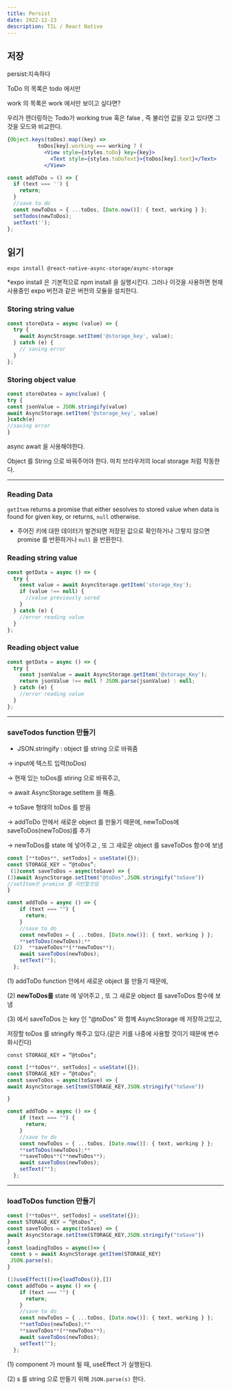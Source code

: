 ```yaml
---
title: Persist
date: 2022-12-23
description: TIL / React Native
---
```


## 저장

persist:지속하다

ToDo 의 목록은 todo 에서만

work 의 목록은 work 에서만 보이고 싶다면?

우리가 렌더링하는 Todo가 working true 혹은 false , 즉 불리언 값을 갖고 있다면 그것을 모드와 비교한다.

```jsx
{Object.keys(toDos).map((key) =>
          toDos[key].working === working ? (
            <View style={styles.toDo} key={key}>
              <Text style={styles.toDoText}>{toDos[key].text}</Text>
            </View>
```

```jsx
const addToDo = () => {
  if (text === '') {
    return;
  }
  //save to do
  const newToDos = { ...toDos, [Date.now()]: { text, working } };
  setTodos(newToDos);
  setText('');
};
```

## 읽기

`expo install @react-native-async-storage/async-storage`

\*expo install 은 기본적으로 npm install 을 실행시킨다. 그러나 이것을 사용하면 현재 사용중인 expo 버전과 같은 버전의 모듈을 설치한다.

### Storing string value

```jsx
const storeData = async (value) => {
  try {
    await AsyncStroage.setItem('@storage_key', value);
  } catch (e) {
    // saving error
  }
};
```

### Storing object value

```jsx
const storeDatea = aync(value) {
try {
const jsonValue = JSON.stringify(value)
await AsyncStorage.setItem('@storage_key', value)
}catch(e)
//saving error
}
```

async await 을 사용해야한다.

Object 를 String 으로 바꿔주어야 한다. 마치 브라우저의 local storage 처럼 작동한다.

---

### Reading Data

`getItem` returns a promise that either sesolves to stored value when data is found for given key, or returns, `null` otherwise.

- 주어진 키에 대한 데이터가 발견되면 저장된 값으로 확인하거나 그렇지 않으면 promise 를 반환하거나 `null` 을 반환한다.

### Reading string value

```jsx
const getData = async () => {
  try {
    const value = await AsyncStorage.getItem('storage_Key');
    if (value !== null) {
      //value previously sored
    }
  } catch (e) {
    //error reading value
  }
};
```

### Reading object value

```jsx
const getData = async () => {
  try {
    const jsonValue = await AsyncStorage.getItem('@storage_Key');
    return jsonValue !== null ? JSON.parse(jsonValue) : null;
  } catch (e) {
    //error reading value
  }
};
```

---

### saveTodos function 만들기

- JSON.stringify : object 를 string 으로 바꿔줌

→ input에 텍스트 입력(toDos)

→ 현재 있는 toDos를 stiring 으로 바꿔주고,

→ await AsyncStorage.setItem 을 해줌.

→ toSave 형태의 toDos 를 받음

→ addToDo 안에서 새로운 object 를 만들기 때문에, newToDos에 saveToDos(newToDos)를 추가

→ newToDos를 state 에 넣어주고 , 또 그 새로운 object 를 saveToDos 함수에 보냄

```jsx
const [**toDos**, setTodos] = useState({});
const STORAGE_KEY = “@toDos”;
 (1)const saveToDos = async(toSave) => {
(3)await AsyncStorage.setItem("@toDos",JSON.stringify("toSave"))
//setItem은 promise 를 리턴할것임
}

const addToDo = async () => {
    if (text === "") {
      return;
    }
    //save to do
    const newToDos = { ...toDos, [Date.now()]: { text, working } };
    **setToDos(newToDos);**
  (2)  **saveToDos**(**newToDos**);
    await saveToDos(newToDos);
    setText("");
  };
```

(1) addToDo function 안에서 새로운 object 를 만들기 때문에,

(2) **newToDos를** state 에 넣어주고 , 또 그 새로운 object 를 saveToDos 함수에 보냄

(3) 에서 saveToDos 는 key 인 “@toDos” 와 함께 AsyncStorage 에 저장하고있고,

저장할 toDos 를 stringify 해주고 있다.(같은 키를 나중에 사용할 것이기 때문에 변수화시킨다)

`const STORAGE_KEY = “@toDos”;`

```jsx
const [**toDos**, setTodos] = useState({});
const STORAGE_KEY = “@toDos”;
const saveToDos = async(toSave) => {
await AsyncStorage.setItem(STORAGE_KEY,JSON.stringify("toSave"))

}

const addToDo = async () => {
    if (text === "") {
      return;
    }
    //save to do
    const newToDos = { ...toDos, [Date.now()]: { text, working } };
    **setToDos(newToDos);**
    **saveToDos**(**newToDos**);
    await saveToDos(newToDos);
    setText("");
  };
```

---

### loadToDos function 만들기

```jsx
const [**toDos**, setTodos] = useState({});
const STORAGE_KEY = “@toDos”;
const saveToDos = async(toSave) => {
await AsyncStorage.setItem(STORAGE_KEY,JSON.stringify("toSave"))
}
const loadingToDos = async()=> {
 const s = await AsyncStorage.getItem(STORAGE_KEY)
 JSON.parse(s);
}

(1)useEffect(()=>{loadToDos()},[])
const addToDo = async () => {
    if (text === "") {
      return;
    }
    //save to do
    const newToDos = { ...toDos, [Date.now()]: { text, working } };
    **setToDos(newToDos);**
    **saveToDos**(**newToDos**);
    await saveToDos(newToDos);
    setText("");
  };
```

(1) component 가 mount 될 때, useEffect 가 실행된다.

(2) s 를 string 으로 만들기 위해 `JSON.parse(s)` 한다.
